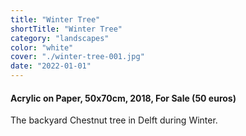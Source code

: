 ```yaml
---
title: "Winter Tree"
shortTitle: "Winter Tree"
category: "landscapes"
color: "white"
cover: "./winter-tree-001.jpg"
date: "2022-01-01"
---
```

    
#### Acrylic on Paper, 50x70cm, 2018, For Sale (50 euros)
    
The backyard Chestnut tree in Delft during Winter.